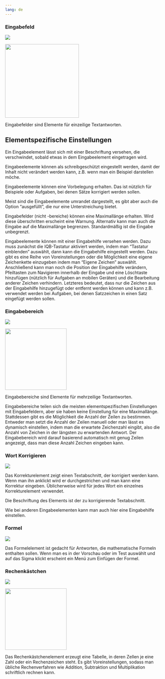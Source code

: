 ```yaml
---
lang: de
---
```


### Eingabefeld 

![](Grafiken/eingabe_ef.png)

![](Grafiken/prototyp_EF.png){width=240}

Eingabefelder sind Elemente für einzeilige Textantworten.

## Elementspezifische Einstellungen

Ein Eingabeelement lässt sich mit einer Beschriftung versehen, die verschwindet, sobald etwas in dem Eingabeelement eingetragen wird.

Eingabeelemente können als schreibgeschützt eingestellt werden, damit der Inhalt nicht verändert werden kann, z.B. wenn man ein Beispiel darstellen möche.

Eingabeelemente können eine Vorbelegung erhalten. Das ist nützlich für Beispiele oder Aufgaben, bei denen Sätze korrigiert werden sollen.

Meist sind die Eingabeelemente umrandet dargestellt, es gibt aber auch die Option "ausgefüllt", die nur eine Unterstreichung bietet.

Eingabefelder (nicht -bereiche) können eine Maximallänge erhalten. Wird diese überschritten erscheint eine Warnung. Alternativ kann man auch die Eingabe auf die Maximallänge begrenzen. Standardmäßig ist die Eingabe unbegrenzt.

Eingabeelemente können mit einer Eingabehilfe versehen werden.  Dazu muss zunächst die IQB-Tastatur aktiviert werden, indem man "Tastatur einblenden" auswählt, dann kann die Eingabehilfe eingestellt werden. Dazu gibt es eine Reihe von Voreinstellungen oder die Möglichkeit eine eigene Zeichenkette einzugeben indem man "Eigene Zeichen" auswählt. Anschließend kann man noch die Position der Eingabehilfe verändern, Pfeiltasten zum Navigieren innerhalb der Eingabe und eine Löschtaste hinzufügen (nützlich für Aufgaben an mobilen Geräten) und die Bearbeitung anderer Zeichen verhindern. Letzteres bedeutet, dass nur die Zeichen aus der Eingabehilfe hinzugefügt oder entfernt werden können und kann z.B. verwendet werden bei Aufgaben, bei denen Satzzeichen in einen Satz eingefügt werden sollen.


### Eingabebereich 

![](Grafiken/eingabe_eb.png)

![](Grafiken/prototyp_EB.png){width=200}

Eingabebereiche sind Elemente für mehrzeilige Textantworten.

Eingabebereiche teilen sich die meisten elementspezifischen Einstellungen mit Eingabefeldern, aber sie haben keine Einstellung für eine Maximallänge. Stattdessen gibt es die Möglichkeit die Anzahl der Zeilen zu bestimmen. Entweder man setzt die Anzahl der Zeilen manuell oder man lässt es dynamisch einstellen, indem man die erwartete Zeichenzahl eingibt, also die Anzahl von Zeichen in der längsten zu erwartenden Antwort. Der Eingabebereich wird darauf basierend automatisch mit genug Zeilen angezeigt, dass man diese Anzahl Zeichen eingeben kann.

### Wort Korrigieren 

![](Grafiken/eingabe_korrigieren.png)

Das Korrekturelement zeigt einen Textabschnitt, der korrigiert werden kann. Wenn man ihn anklickt wird er durchgestrichen und man kann eine Korrektur eingeben. Üblicherweise wird für jedes Wort ein einzelnes Korrekturelement verwendet.

Die Beschriftung des Elements ist der zu korrigierende Textabschnitt.

Wie bei anderen Eingabeelementen kann man auch hier eine Eingabehilfe einstellen.

### Formel 

![](Grafiken/eingabe_formel.png)

Das Formelelement ist gedacht für Antworten, die mathematische Formeln enthalten sollen. Wenn man es in der Vorschau oder im Test auswählt und auf das Sigma klickt erscheint ein Menü zum Einfügen der Formel.

### Rechenkästchen 

![](Grafiken/eingabe_rechenkasten.png)

![](Grafiken/prototyp_rechenkasten.png){width=200}

Das Rechenkästchenelement erzeugt eine Tabelle, in deren Zellen je eine Zahl oder ein Rechenzeichen steht. Es gibt Voreinstellungen, sodass man übliche Rechenverfahren wie Addition, Subtraktion und Multiplikation schriftlich rechnen kann.